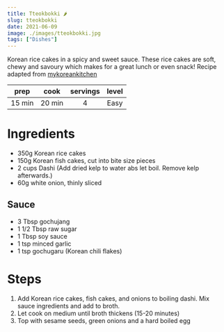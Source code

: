 ```yaml
---
title: Tteokbokki 🌶
slug: tteokbokki
date: 2021-06-09
image: ./images/tteokbokki.jpg
tags: ["Dishes"] 
---
```


<StyledParagraph>Korean rice cakes in a spicy and sweet sauce. These rice cakes are soft, chewy and savoury which makes for a great lunch or even snack! Recipe adapted from <a href="https://mykoreankitchen.com/tteokbokki-spicy-rice-cakes/" target="_blank" rel="noreferrer noopener">mykoreankitchen</a></StyledParagraph>

| prep | cook | servings | level |
| :--: | :--: | :------: | :---: |
| 15 min | 20 min |  4  | Easy  |

# Ingredients

- <ListItem>350g Korean rice cakes</ListItem>
- <ListItem>150g Korean fish cakes, cut into bite size pieces</ListItem>
- <ListItem>2 cups Dashi (Add dried kelp to water abs let boil. Remove kelp afterwards.)</ListItem>
- <ListItem>60g white onion, thinly sliced</ListItem>

## Sauce
- <ListItem>3 Tbsp gochujang</ListItem>
- <ListItem>1 1/2 Tbsp raw sugar</ListItem>
- <ListItem>1 Tbsp soy sauce</ListItem>
- <ListItem>1 tsp minced garlic</ListItem>
- <ListItem>1 tsp gochugaru (Korean chili flakes)</ListItem>

# Steps

1. Add Korean rice cakes, fish cakes, and onions to boiling dashi. Mix sauce ingredients and add to broth. 
2. Let cook on medium until broth thickens (15-20 minutes)
3. Top with sesame seeds, green onions and a hard boiled egg 

